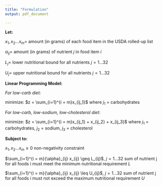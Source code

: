```yaml
---
title: "Formulation"
output: pdf_document

---
```



**Let:**

$x_1, x_2 ... x_{m} =$ amount (in grams) of each food item in the USDA rolled-up list

${\alpha}_{ij} =$ amount (in grams) of nutrient $j$ in food item $i$ 

$L_{j}=$ lower nutritional bound for all nutrients $j=1...32$

$U_{j}=$ upper nutritional bound for all nutrients $j=1...32$


**Linear Programming Model:**

*For low-carb diet:*

minimize: $z = \sum_{i=1}^{i = m}x_{ij_1}$ where $j_1$ = carbohydrates

*For low-carb, low-sodium, low-cholesterol diet:*

minimize: $z = \sum_{i=1}^{i = m}x_{ij_1} + x_{ij_2} + x_{ij_3}$ where $j_1$ = carbohydrates, $j_2$ = sodium, $j_3$ = cholesterol

**Subject to:**

$x_1, x_2 ... x_{m} \geq 0$  non-negativity constraint

$\sum_{i=1}^{i = m}{\alpha}_{ij} x_{ij} \geq L_{ij}$, $j = 1...32$ sum of nutrient j for all foods i must meet the minimum nutritional requirement $L$

$\sum_{i=1}^{i = m}{\alpha}_{ij} x_{ij} \leq U_{ij}$, $j = 1...32$ sum of nutrient j for all foods i must not exceed the maximum nutritional requirement $U$
